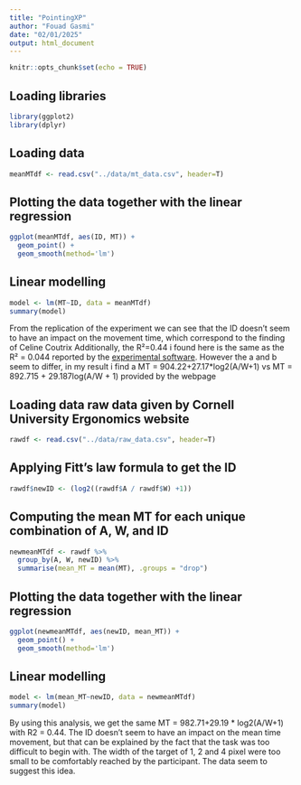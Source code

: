 ```yaml
---
title: "PointingXP"
author: "Fouad Gasmi"
date: "02/01/2025"
output: html_document
---
```


```r
knitr::opts_chunk$set(echo = TRUE)
```

## Loading libraries

```r
library(ggplot2)
library(dplyr)
```

## Loading data

```r
meanMTdf <- read.csv("../data/mt_data.csv", header=T)
```

## Plotting the data together with the linear regression

```r
ggplot(meanMTdf, aes(ID, MT)) +
  geom_point() +
  geom_smooth(method='lm')
```
## Linear modelling

```r
model <- lm(MT~ID, data = meanMTdf)
summary(model)
```
From the replication of the experiment we can see that the ID doesn't seem to have an impact on the movement time, which correspond to the finding of Celine Coutrix Additionally, the R²=0.44 i found here is the same as the R² = 0.044 reported by the [experimental software](http://ergo.human.cornell.edu/FittsLaw/FittsLaw.html). However the a and b seem to differ, in my result i find a MT = 904.22+27.17*log2(A/W+1) vs MT = 892.715 + 29.187log(A/W + 1) provided by the webpage


## Loading data raw data given by Cornell University Ergonomics website
```r
rawdf <- read.csv("../data/raw_data.csv", header=T)
```

## Applying Fitt's law formula to get the ID
```r
rawdf$newID <- (log2((rawdf$A / rawdf$W) +1))
```

## Computing the mean MT for each unique combination of A, W, and ID
```r
newmeanMTdf <- rawdf %>%
  group_by(A, W, newID) %>%
  summarise(mean_MT = mean(MT), .groups = "drop")
```


## Plotting the data together with the linear regression

```r
ggplot(newmeanMTdf, aes(newID, mean_MT)) +
  geom_point() +
  geom_smooth(method='lm')
```

## Linear modelling

```r
model <- lm(mean_MT~newID, data = newmeanMTdf)
summary(model)
```

By using this analysis, we get the same MT = 982.71+29.19 * log2(A/W+1) with R2 = 0.44. The ID doesn't seem to have an impact on the mean time movement, but that can be explained by the fact that the task was too difficult to begin with. The width of the target of 1, 2 and 4 pixel were too small to be comfortably reached by the participant. The data seem to suggest this idea.